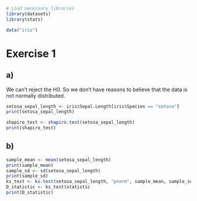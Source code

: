```r
# Load necessary libraries
library(datasets)
library(stats)

data("iris")
```

# Exercise 1

## a)
We can't reject the H0. So we don't have reasons to believe that the data is not normally distributed.

```r
setosa_sepal_length <- iris$Sepal.Length[iris$Species == "setosa"]
print(setosa_sepal_length)

shapiro_test <- shapiro.test(setosa_sepal_length)
print(shapiro_test)
```

## b)

```r
sample_mean <- mean(setosa_sepal_length)
print(sample_mean)
sample_sd <- sd(setosa_sepal_length)
print(sample_sd)
ks_test <- ks.test(setosa_sepal_length, "pnorm", sample_mean, sample_sd)
D_statistic <- ks_test$statistic
print(D_statistic)
```